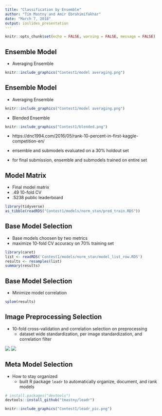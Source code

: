 ```yaml
---
title: "Classification by Ensemble"
author: "Tim Mastny and Amir Ebrahimifakhar"
date: "March 7, 2018"
output: ioslides_presentation
---
```


```r
knitr::opts_chunk$set(echo = FALSE, warning = FALSE, message = FALSE)
```

## Ensemble Model

- Averaging Ensemble

```r
knitr::include_graphics("Contest1/model averaging.png")
```

## Ensemble Model

- Averaging Ensemble

```r
knitr::include_graphics("Contest1/model averaging.png")
```

- Blended Ensemble

```r
knitr::include_graphics("Contest1/blended.png")
```

- https://dnc1994.com/2016/05/rank-10-percent-in-first-kaggle-competition-en/

- ensemble and submodels evaluated on a 30% holdout set
- for final submission, ensemble and submodels trained on entire set

## Model Matrix

- Final model matrix
- .49 10-fold CV
- .5238 public leaderboard

```r
library(tidyverse)
as_tibble(readRDS("Contest1/models/norm_stan/pred_train.RDS"))
```


## Base Model Selection

- Base models choosen by two metrics
- maximize 10-fold CV accuracy on 70% training set
```r
library(caret)
list <- readRDS('Contest1/models/norm_stan/model_list_row.RDS')
results <- resamples(list)
summary(results)
```


## Base Model Selection

- Minimize model correlation

```r
splom(results)
```



## Image Preprocessing Selection

- 10-fold cross-validation and correlation selection on preprocessing
    - dataset wide standardization, per image standardization, and correlation filter

![](Contest1/data_set_wide.png)
![](Contest1/mean_image.png)

## Meta Model Selection

- How to stay organized
    - built R package `leadr` to automatically organize, document, and rank models

```r
# install.packages("devtools")
devtools::install_github("tmastny/leadr")
```
```r
knitr::include_graphics("Contest1/leadr_pic.png")
```
 